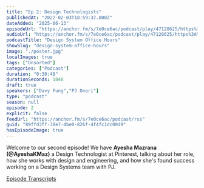 ```yaml
---
title: "Ep 2: Design Technologists"
publishedAt: "2022-02-03T18:59:37.000Z"
dateAdded: "2025-06-13"
episodeUrl: "https://anchor.fm/s/7e0ce6ac/podcast/play/47128625/https%3A%2F%2Fd3ctxlq1ktw2nl.cloudfront.net%2Fstaging%2F2022-1-3%2F245971870-44100-2-1de619081671b.m4a"
audioUrl: "https://anchor.fm/s/7e0ce6ac/podcast/play/47128625/https%3A%2F%2Fd3ctxlq1ktw2nl.cloudfront.net%2Fstaging%2F2022-1-3%2F245971870-44100-2-1de619081671b.m4a"
podcastTitle: "Design System Office Hours"
showSlug: "design-system-office-hours"
image: "./poster.jpg"
localImages: true
tags: ["Unsorted"]
categories: ["Podcast"]
duration: "0:30:48"
durationSeconds: 1848
draft: true
speakers: ["Davy Fung","PJ Onori"]
type: "podcast"
season: null
episode: 2
explicit: false
feedUrl: "https://anchor.fm/s/7e0ce6ac/podcast/rss"
guid: "89ffd3ff-30e7-4be0-826f-4f4fc1dc00d9"
hasEpisodeImage: true
---
```

Welcome to our second episode! We have **Ayesha Mazrana (@AyeshaKMaz)** a Design Technologist at Pinterest, talking about her role, how she works with design and engineering, and how she's found success working on a Design Systems team with PJ.

[Episode Transcripts](https://docs.google.com/document/d/1eBPOj7pQJBKCsc4uWlMM1XwwfTOLiK7Av_qEbwu2F_M/edit?usp=sharing)
